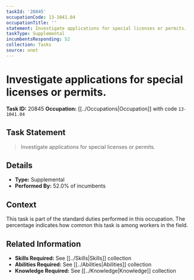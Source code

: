 ```yaml
---
taskId: '20845'
occupationCode: 13-1041.04
occupationTitle: ''
statement: Investigate applications for special licenses or permits.
taskType: Supplemental
incumbentsResponding: 52
collection: Tasks
source: onet
---
```

# Investigate applications for special licenses or permits.

**Task ID:** 20845
**Occupation:** [[../Occupations|Occupation]] with code `13-1041.04`

## Task Statement

> Investigate applications for special licenses or permits.

## Details

- **Type:** Supplemental
- **Performed By:** 52.0% of incumbents

## Context

This task is part of the standard duties performed in this occupation. The percentage indicates how common this task is among workers in the field.

## Related Information

- **Skills Required:** See [[../Skills|Skills]] collection
- **Abilities Required:** See [[../Abilities|Abilities]] collection
- **Knowledge Required:** See [[../Knowledge|Knowledge]] collection
